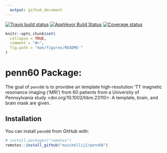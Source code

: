 ```yaml
---
  output: github_document
---
```


[![Travis build status](https://travis-ci.com/muschellij2/penn60.svg?branch=master)](https://travis-ci.com/muschellij2/penn60)
[![AppVeyor Build Status](https://ci.appveyor.com/api/projects/status/github/muschellij2/penn60?branch=master&svg=true)](https://ci.appveyor.com/project/muschellij2/penn60)
[![Coverage status](https://codecov.io/gh/muschellij2/penn60/branch/master/graph/badge.svg)](https://codecov.io/gh/muschellij2/penn60)
<!-- README.md is generated from README.Rmd. Please edit that file -->

```r
knitr::opts_chunk$set(
  collapse = TRUE,
  comment = "#>",
  fig.path = "man/figures/README-"
)
```
# penn60 Package: 

The goal of `penn60` is to providee an template high-resolution 'T1' magnetic
    resonance imaging ('MRI') from 60 patients from 
    a University of Pennsylvania study <doi.org/10.1002/hbm.23110>. A 
    template, brain, and brain mask are given.


## Installation

You can install `penn60` from GitHub with:

```r
# install.packages("remotes")
remotes::install_github("muschellij2/penn60")
```
